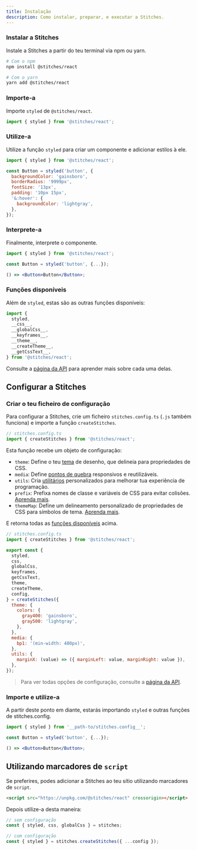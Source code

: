```yaml
---
title: Instalação
description: Como instalar, preparar, e executar a Stitches.
---
```


### Instalar a Stitches

Instale a Stitches a partir do teu terminal via npm ou yarn.

```bash
# Com o npm
npm install @stitches/react

# Com o yarn
yarn add @stitches/react
```

### Importe-a

Importe `styled` de `@stitches/react`.

```js
import { styled } from '@stitches/react';
```

### Utilize-a

Utilize a função `styled` para criar um componente e adicionar estilos à ele.

```jsx line=3-11
import { styled } from '@stitches/react';

const Button = styled('button', {
  backgroundColor: 'gainsboro',
  borderRadius: '9999px',
  fontSize: '13px',
  padding: '10px 15px',
  '&:hover': {
    backgroundColor: 'lightgray',
  },
});
```

### Interprete-a

Finalmente, interprete o componente.


<Preview>
  <DemoButton />
</Preview>

```jsx line=5
import { styled } from '@stitches/react';

const Button = styled('button', {...});

() => <Button>Button</Button>;
```

### Funções disponíveis

Além de `styled`, estas são as outras funções disponíveis:

```jsx
import {
  styled,
  __css__,
  __globalCss__,
  __keyframes__,
  __theme__,
  __createTheme__,
  __getCssText__,
} from '@stitches/react';
```

Consulte a [página da API](/docs/) para aprender mais sobre cada uma delas.

## Configurar a Stitches

### Criar o teu ficheiro de configuração

Para configurar a Stitches, crie um ficheiro `stitches.config.ts` (`.js` também funciona) e importe a função `createStitches`.

```jsx
// stitches.config.ts
import { createStitches } from '@stitches/react';
```

Esta função recebe um objeto de configuração:

- `theme`: Define o teu [tema](/docs/tokens) de desenho, que delineia para propriedades de CSS.
- `media`: Define [pontos de quebra](/docs/breakpoints) responsivos e reutilizáveis.
- `utils`: Cria [utilitários](/docs/utils) personalizados para melhorar tua experiência de programação.
- `prefix`: Prefixa nomes de classe e variáveis de CSS para evitar colisões. [Aprenda mais](/docs/api#prefix).
- `themeMap`: Define um delineamento personalizado de propriedades de CSS para símbolos de tema. [Aprenda mais](/docs/api#thememap).

E retorna todas as [funções disponíveis](/docs/installation.mdx#funções-disponíveis) acima.

```js
// stitches.config.ts
import { createStitches } from '@stitches/react';

export const {
  styled,
  css,
  globalCss,
  keyframes,
  getCssText,
  theme,
  createTheme,
  config,
} = createStitches({
  theme: {
    colors: {
      gray400: 'gainsboro',
      gray500: 'lightgray',
    },
  },
  media: {
    bp1: '(min-width: 480px)',
  },
  utils: {
    marginX: (value) => ({ marginLeft: value, marginRight: value }),
  },
});
```

> Para ver todas opções de configuração, consulte a [página da API](/docs/api#createStitches).

### Importe e utilize-a

A partir deste ponto em diante, estarás importando `styled` e outras funções de <H id="one" index="1">stitches.config</H>.

<Preview>
  <DemoButton />
</Preview>

```jsx id=one line=1
import { styled } from '__path-to/stitches.config__';

const Button = styled('button', {...});

() => <Button>Button</Button>;
```

## Utilizando marcadores de `script`

Se preferires, podes adicionar a Stitches ao teu sítio utilizando marcadores de `script`.

```html
<script src="https://unpkg.com/@stitches/react" crossorigin></script>
```

Depois utilize-a desta maneira:

```jsx
// sem configuração
const { styled, css, globalCss } = stitches;

// com configuração
const { styled } = stitches.createStitches({ ...config });
```
